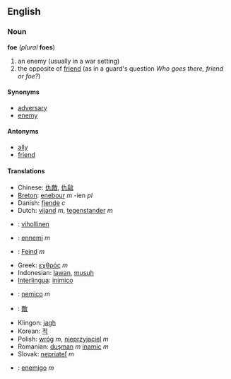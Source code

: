 ==English==
===Noun===
'''foe''' (''plural'' '''foes''')

# an enemy (usually in a war setting)
# the opposite of [[friend]] (as in a guard's question ''Who goes there, friend or foe?'')

====Synonyms====
*[[adversary]]
*[[enemy]]

====Antonyms====
*[[ally]]
*[[friend]]

<!-- * Fee, Fie, and Fum -->

==== Translations ====
*Chinese: [[仇敵]], [[仇敌]]
*[[Breton]]: [[enebour]] ''m'' -ien ''pl''
*Danish: [[fjende]] ''c''
*Dutch: [[vijand]] ''m'', [[tegenstander]] ''m''
*{{fi}}: [[vihollinen]]
*{{fr}}: [[ennemi]] ''m''
*{{de}}: [[Feind]] ''m''
*Greek: [[εχθρός]] ''m''
*Indonesian: [[lawan]], [[musuh]]
*[[Interlingua]]: [[inimico]]
*{{it}}: [[nemico]] ''m''
*{{ja}}: [[敵]]
*Klingon: [[jagh]]
*Korean: [[적]]
*Polish: [[wróg]] ''m'', [[nieprzyjaciel]] ''m''
*Romanian: [[duşman]] ''m'' [[inamic]] ''m''
*Slovak: [[nepriateľ]] ''m''
*{{es}}: [[enemigo]] ''m''